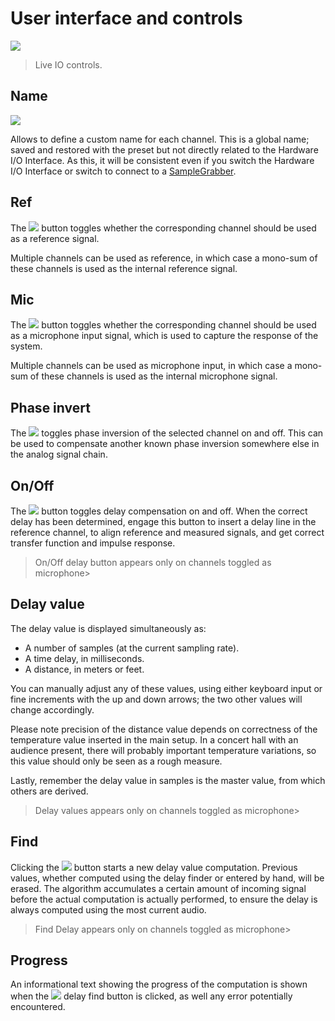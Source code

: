 # User interface and controls
![](https://media.githubusercontent.com/media/FLUX-SE/doc_images/main/Analyzer/LiveIO/Main2.png)

> Live IO controls.

## Name
![](https://media.githubusercontent.com/media/FLUX-SE/doc_images/main/Analyzer/LiveIO/Name.png)

Allows to define a custom name for each channel.
This is a global name; saved and restored with the preset but not directly related to the Hardware I/O Interface.
As this, it will be consistent even if you switch the Hardware I/O Interface or switch to connect to a [SampleGrabber](01_Initial_Setup_01_SampleGrabber_01_Principe_of_operation.md).

## Ref
The ![](https://media.githubusercontent.com/media/FLUX-SE/doc_images/main/Analyzer/Generic/Reference.png) button toggles whether the corresponding channel should be used as a reference signal.

Multiple channels can be used as reference, in which case a mono-sum of these channels is used as the internal reference signal.

## Mic
The ![](https://media.githubusercontent.com/media/FLUX-SE/doc_images/main/Analyzer/Generic/Mic.png) button toggles whether the corresponding channel should be used as a microphone input signal, which is used to capture the response of the system.

Multiple channels can be used as microphone input, in which case a mono-sum of these channels is used as the internal microphone signal.

## Phase invert
The ![](https://media.githubusercontent.com/media/FLUX-SE/doc_images/main/Analyzer/Generic/InvPhase.png) toggles
phase inversion of the selected channel on and off. 
This can be used to compensate another known phase inversion somewhere else in the analog signal chain.

## On/Off
The  ![](https://media.githubusercontent.com/media/FLUX-SE/doc_images/main/Analyzer/Generic/On.png) button
toggles delay compensation on and off. 
When the correct delay has been determined, engage this button to insert a delay line in the reference channel, to align reference and measured signals, and get correct transfer function and impulse response.


>On/Off delay button appears only on channels toggled as microphone>

## Delay value
The delay value is displayed simultaneously as:

* A number of samples (at the current sampling rate).
* A time delay, in milliseconds.
* A distance, in meters or feet.

You can manually adjust any of these values, using either keyboard input or fine increments with the up and down arrows; the two other values will change accordingly.

Please note precision of the distance value depends on correctness of the temperature value inserted in the main setup.
In a concert hall with an audience present, there will probably important temperature variations, so this value should only be seen as a rough measure.

Lastly, remember the delay value in samples is the master value, from which others are derived.

>Delay values appears only on channels toggled as microphone>

## Find
Clicking the 
![](https://media.githubusercontent.com/media/FLUX-SE/doc_images/main/Analyzer/Generic/Find.png) button starts a new delay value computation. Previous values, whether computed using the delay finder or entered by hand, will be erased.
The algorithm accumulates a certain amount of incoming signal before the actual computation is actually performed, to ensure the delay is always computed using the most current audio.

>Find Delay appears only on channels toggled as microphone>

## Progress
An informational text showing the progress of the computation is shown when the ![](https://media.githubusercontent.com/media/FLUX-SE/doc_images/main/Analyzer/Generic/Find.png) delay find button is clicked, as well any error potentially encountered.

<!-- LIVEVERSIONS-->
